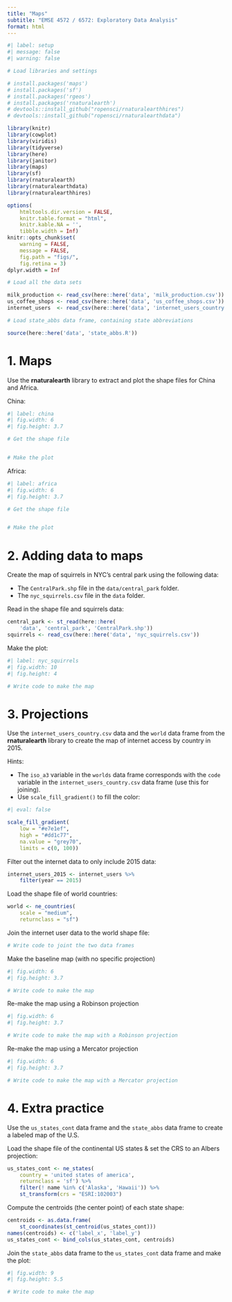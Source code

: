 ```yaml
---
title: "Maps"
subtitle: "EMSE 4572 / 6572: Exploratory Data Analysis"
format: html
---
```


```r
#| label: setup
#| message: false
#| warning: false

# Load libraries and settings

# install.packages('maps')
# install.packages('sf')
# install.packages('rgeos')
# install.packages('rnaturalearth')
# devtools::install_github("ropensci/rnaturalearthhires")
# devtools::install_github("ropensci/rnaturalearthdata")

library(knitr)
library(cowplot)
library(viridis)
library(tidyverse)
library(here)
library(janitor)
library(maps)
library(sf)
library(rnaturalearth)
library(rnaturalearthdata)
library(rnaturalearthhires)

options(
    htmltools.dir.version = FALSE,
    knitr.table.format = "html",
    knitr.kable.NA = '',
    tibble.width = Inf)
knitr::opts_chunk$set(
    warning = FALSE,
    message = FALSE,
    fig.path = "figs/",
    fig.retina = 3)
dplyr.width = Inf

# Load all the data sets

milk_production <- read_csv(here::here('data', 'milk_production.csv'))
us_coffee_shops <- read_csv(here::here('data', 'us_coffee_shops.csv'))
internet_users  <- read_csv(here::here('data', 'internet_users_country.csv'))

# Load state_abbs data frame, containing state abbreviations

source(here::here('data', 'state_abbs.R'))
```

# 1. Maps

Use the **rnaturalearth** library to extract and plot the shape files for China and Africa.

China:

```r
#| label: china
#| fig.width: 6
#| fig.height: 3.7

# Get the shape file


# Make the plot

```

Africa:

```r
#| label: africa
#| fig.width: 6
#| fig.height: 3.7

# Get the shape file


# Make the plot

```

# 2. Adding data to maps

Create the map of squirrels in NYC's central park using the following data:

- The `CentralPark.shp` file in the `data/central_park` folder.
- The `nyc_squirrels.csv` file in the `data` folder.

Read in the shape file and squirrels data:

```r
central_park <- st_read(here::here(
    'data', 'central_park', 'CentralPark.shp'))
squirrels <- read_csv(here::here('data', 'nyc_squirrels.csv'))
```

Make the plot:

```r
#| label: nyc_squirrels
#| fig.width: 10
#| fig.height: 4

# Write code to make the map
```

# 3. Projections

Use the `internet_users_country.csv` data and the `world` data frame from the **rnaturalearth** library to create the map of internet access by country in 2015.

Hints:

- The `iso_a3` variable in the `worlds` data frame corresponds with the `code` variable in the `internet_users_country.csv` data frame (use this for joining).
- Use `scale_fill_gradient()` to fill the color:

```r
#| eval: false

scale_fill_gradient(
    low = "#e7e1ef",
    high = "#dd1c77",
    na.value = "grey70",
    limits = c(0, 100))
```

Filter out the internet data to only include 2015 data:

```r
internet_users_2015 <- internet_users %>%
    filter(year == 2015)
```

Load the shape file of world countries:

```r
world <- ne_countries(
    scale = "medium",
    returnclass = "sf")
```

Join the internet user data to the world shape file:

```r
# Write code to joint the two data frames
```

Make the baseline map (with no specific projection)

```r
#| fig.width: 6
#| fig.height: 3.7

# Write code to make the map
```

Re-make the map using a Robinson projection

```r
#| fig.width: 6
#| fig.height: 3.7

# Write code to make the map with a Robinson projection
```

Re-make the map using a Mercator projection

```r
#| fig.width: 6
#| fig.height: 3.7

# Write code to make the map with a Mercator projection
```

# 4. Extra practice

Use the `us_states_cont` data frame and the `state_abbs` data frame to create a labeled map of the U.S.

Load the shape file of the continental US states & set the CRS to an Albers projection:

```r
us_states_cont <- ne_states(
    country = 'united states of america',
    returnclass = 'sf') %>%
    filter(! name %in% c('Alaska', 'Hawaii')) %>%
    st_transform(crs = "ESRI:102003")
```

Compute the centroids (the center point) of each state shape:

```r
centroids <- as.data.frame(
    st_coordinates(st_centroid(us_states_cont)))
names(centroids) <- c('label_x', 'label_y')
us_states_cont <- bind_cols(us_states_cont, centroids)
```

Join the `state_abbs` data frame to the `us_states_cont` data frame and make the plot:

```r
#| fig.width: 9
#| fig.height: 5.5

# Write code to make the map
```
